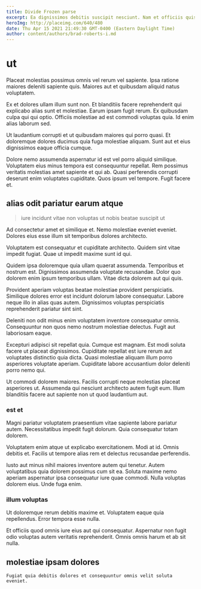 ```yaml
---
title: Divide Frozen parse
excerpt: Ea dignissimos debitis suscipit nesciunt. Nam et officiis quisquam necessitatibus occaecati dolorum in quaerat et. Libero culpa deserunt.
heroImg: http://placeimg.com/640/480
date: Thu Apr 15 2021 21:49:30 GMT-0400 (Eastern Daylight Time)
author: content/authors/brad-roberts-i.md
---
```

# ut

Placeat molestias possimus omnis vel rerum vel sapiente. Ipsa ratione maiores deleniti sapiente quis. Maiores aut et quibusdam aliquid natus voluptatem.
  
Ex et dolores ullam illum sunt non. Et blanditiis facere reprehenderit qui explicabo alias sunt et molestiae. Earum ipsam fugit rerum. Ex quibusdam culpa qui qui optio. Officiis molestiae ad est commodi voluptas quia. Id enim alias laborum sed.
  
Ut laudantium corrupti et ut quibusdam maiores qui porro quasi. Et doloremque dolores ducimus quia fuga molestiae aliquam. Sunt aut et eius dignissimos eaque officia cumque.
  
Dolore nemo assumenda aspernatur id est vel porro aliquid similique. Voluptatem eius minus tempora est consequuntur repellat. Rem possimus veritatis molestias amet sapiente et qui ab. Quasi perferendis corrupti deserunt enim voluptates cupiditate. Quos ipsum vel tempore. Fugit facere et.

## alias odit pariatur earum atque

> iure incidunt vitae non voluptas ut nobis beatae suscipit ut

Ad consectetur amet et similique et. Nemo molestiae eveniet eveniet. Dolores eius esse illum sit temporibus dolores architecto.
  
Voluptatem est consequatur et cupiditate architecto. Quidem sint vitae impedit fugiat. Quae ut impedit maxime sunt id qui.
  
Quidem ipsa doloremque quia ullam quaerat assumenda. Temporibus et nostrum est. Dignissimos assumenda voluptate recusandae. Dolor quo dolorem enim ipsum temporibus ullam. Vitae dicta dolorem aut qui quis.
  
Provident aperiam voluptas beatae molestiae provident perspiciatis. Similique dolores error est incidunt dolorum labore consequatur. Labore neque illo in alias quas autem. Dignissimos voluptas perspiciatis reprehenderit pariatur sint sint.
  
Deleniti non odit minus enim voluptatem inventore consequatur omnis. Consequuntur non quos nemo nostrum molestiae delectus. Fugit aut laboriosam eaque.
  
Excepturi adipisci sit repellat quia. Cumque est magnam. Est modi soluta facere ut placeat dignissimos. Cupiditate repellat est iure rerum aut voluptates distinctio quia dicta. Quasi molestiae aliquam illum porro asperiores voluptate aperiam. Cupiditate labore accusantium dolor deleniti porro nemo qui.
  
Ut commodi dolorem maiores. Facilis corrupti neque molestias placeat asperiores ut. Assumenda qui nesciunt architecto autem fugit eum. Illum blanditiis facere aut sapiente non ut quod laudantium aut.

### est et

Magni pariatur voluptatem praesentium vitae sapiente labore pariatur autem. Necessitatibus impedit fugit dolorum. Quia consequatur totam dolorem.
  
Voluptatem enim atque ut explicabo exercitationem. Modi at id. Omnis debitis et. Facilis ut tempore alias rem et delectus recusandae perferendis.
  
Iusto aut minus nihil maiores inventore autem qui tenetur. Autem voluptatibus quia dolorem possimus cum sit ea. Soluta maxime nemo aperiam aspernatur ipsa consequatur iure quae commodi. Nulla voluptas dolorem eius. Unde fuga enim.

### illum voluptas

Ut doloremque rerum debitis maxime et. Voluptatem eaque quia repellendus. Error tempora esse nulla.
  
Et officiis quod omnis iure eius aut qui consequatur. Aspernatur non fugit odio voluptas autem veritatis reprehenderit. Omnis omnis harum et ab sit nulla.

## molestiae ipsam dolores

```text
Fugiat quia debitis dolores et consequuntur omnis velit soluta eveniet.
```

